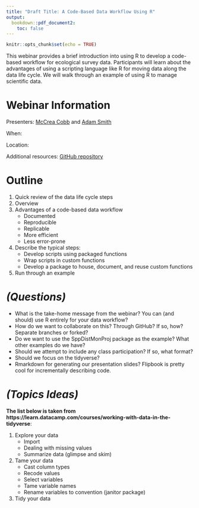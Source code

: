 ```yaml
---
title: "Draft Title: A Code-Based Data Workflow Using R"
output: 
  bookdown::pdf_document2:
    toc: false
---
```


```r
knitr::opts_chunk$set(echo = TRUE)
```


This webinar provides a brief introduction into using R to develop a code-based workflow for ecological survey data. Participants will learn about the advantages of using a scripting language like R for moving data along the data life cycle. We will walk through an example of using R to manage scientific data.


# Webinar Information

Presenters: [McCrea Cobb](mailto:mccrea_cobb@fws.gov) and [Adam Smith](mailto:d_smith@fws.gov)

When:

Location:

Additional resources: [GitHub repository](https://github.com/USFWS/data-mgt-with-r)


# Outline

1. Quick review of the data life cycle steps
2. Overview 
3. Advantages of a code-based data workflow
    + Documented
    + Reproducible
    + Replicable
    + More efficient
    + Less error-prone
4. Describe the typical steps:
    + Develop scripts using packaged functions
    + Wrap scripts in custom functions
    + Develop a package to house, document, and reuse custom functions
5. Run through an example


# *(Questions)*

- What is the take-home message from the webinar? You can (and should) use R entirely for your data workflow? 
- How do we want to collaborate on this? Through GitHub? If so, how? Separate branches or forked?
- Do we want to use the SppDistMonProj package as the example? What other examples do we have?
- Should we attempt to include any class participation? If so, what format?
- Should we focus on the tidyverse?
- Rmarkdown for generating our presentation slides? Flipbook is pretty cool for incrementally describing code.


# *(Topics Ideas)*

**The list below is taken from https://learn.datacamp.com/courses/working-with-data-in-the-tidyverse**:

1. Explore your data
    - Import
    - Dealing with missing values
    - Summarize data (glimpse and skim)
2. Tame your data
    - Cast column types
    - Recode values
    - Select variables
    - Tame variable names
    - Rename variables to convention (janitor package)
3. Tidy your data

